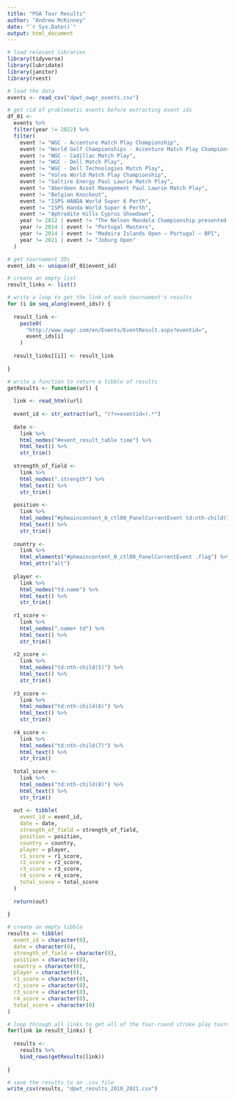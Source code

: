 ---
title: "PGA Tour Results"
author: "Andrew McKinney"
date: "`r Sys.Date()`"
output: html_document
---

```{r}

# load relevant libraries
library(tidyverse)
library(lubridate)
library(janitor)
library(rvest)

# load the data
events <- read_csv("dpwt_owgr_events.csv")

```

```{r}

# get rid of problematic events before extracting event ids
df_01 <-
  events %>%
  filter(year != 2022) %>%
  filter(
    event != "WGC - Accenture Match Play Championship",
    event != "World Golf Championships - Accenture Match Play Championship",
    event != "WGC - Cadillac Match Play",
    event != "WGC - Dell Match Play",
    event != "WGC - Dell Technologies Match Play",
    event != "Volvo World Match Play Championship",
    event != "Saltire Energy Paul Lawrie Match Play",
    event != "Aberdeen Asset Management Paul Lawrie Match Play",
    event != "Belgian Knockout",
    event != "ISPS HANDA World Super 6 Perth",
    event != "ISPS Handa World Super 6 Perth",
    event != "Aphrodite Hills Cyprus Showdown",
    year != 2012 | event != "The Nelson Mandela Championship presented by ISPS Handa",
    year != 2014 | event != "Portugal Masters",
    year != 2014 | event != "Madeira Islands Open – Portugal – BPI",
    year != 2021 | event != "Joburg Open"
  )

# get tournament IDs
event_ids <- unique(df_01$event_id)

# create an empty list
result_links <- list()

# write a loop to get the link of each tournament's results
for (i in seq_along(event_ids)) {
  
  result_link <- 
    paste0(
      "http://www.owgr.com/en/Events/EventResult.aspx?eventid=",
      event_ids[i]
    )
  
  result_links[[i]] <- result_link
  
}

# write a function to return a tibble of results
getResults <- function(url) {
  
  link <- read_html(url)
  
  event_id <- str_extract(url, "(?<=eventid=).*")
  
  date <-
    link %>%
    html_nodes("#event_result_table time") %>% 
    html_text() %>%
    str_trim()
  
  strength_of_field <-
    link %>%
    html_nodes(".strength") %>%
    html_text() %>%
    str_trim()
  
  position <-
    link %>%
    html_nodes("#phmaincontent_0_ctl00_PanelCurrentEvent td:nth-child(1)") %>%
    html_text() %>%
    str_trim()
  
  country <-
    link %>%
    html_elements("#phmaincontent_0_ctl00_PanelCurrentEvent .flag") %>%
    html_attr("alt")
  
  player <-
    link %>%
    html_nodes("td.name") %>% 
    html_text() %>%
    str_trim()
  
  r1_score <- 
    link %>%
    html_nodes(".name+ td") %>%
    html_text() %>%
    str_trim()
  
  r2_score <-
    link %>%
    html_nodes("td:nth-child(5)") %>% 
    html_text() %>%
    str_trim()
  
  r3_score <-
    link %>%
    html_nodes("td:nth-child(6)") %>% 
    html_text() %>%
    str_trim()
  
  r4_score <-
    link %>%
    html_nodes("td:nth-child(7)") %>% 
    html_text() %>%
    str_trim()
  
  total_score <- 
    link %>%
    html_nodes("td:nth-child(8)") %>%
    html_text() %>%
    str_trim()
  
  out <- tibble(
    event_id = event_id,
    date = date,
    strength_of_field = strength_of_field,
    position = position,
    country = country,
    player = player,
    r1_score = r1_score,
    r2_score = r2_score,
    r3_score = r3_score,
    r4_score = r4_score,
    total_score = total_score
  )
  
  return(out)
  
}

# create an empty tibble
results <- tibble(
  event_id = character(0),
  date = character(0),
  strength_of_field = character(0),
  position = character(0),
  country = character(0),
  player = character(0),
  r1_score = character(0),
  r2_score = character(0),
  r3_score = character(0),
  r4_score = character(0),
  total_score = character(0)
)

# loop through all links to get all of the four-round stroke play tournament results
for(link in result_links) {
  
  results <-
    results %>%
    bind_rows(getResults(link))
  
}

# save the results to an .csv file
write_csv(results, "dpwt_results_2010_2021.csv")

```



